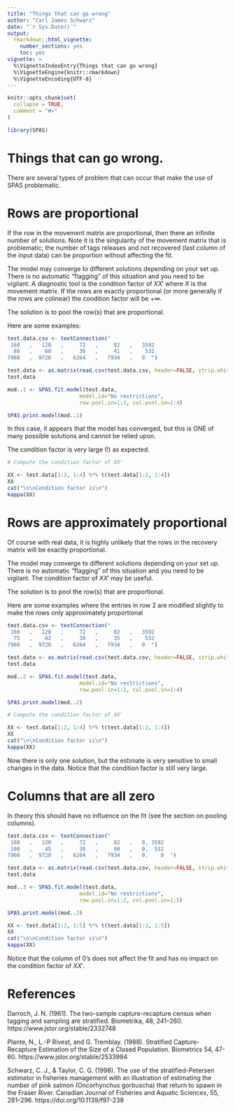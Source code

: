 ```yaml
---
title: "Things that can go wrong"
author: "Carl James Schwarz"
date: "`r Sys.Date()`"
output:
  rmarkdown::html_vignette:
    number_sections: yes
    toc: yes
vignette: >
  %\VignetteIndexEntry{Things that can go wrong} 
  %\VignetteEngine{knitr::rmarkdown} 
  %\VignetteEncoding{UTF-8}
---
```


```r
knitr::opts_chunk$set(
  collapse = TRUE,
  comment = "#>"
)

library(SPAS)  

```

# Things that can go wrong.
There are several types of problem that can occur that make the use of 
SPAS problematic.

# Rows are proportional
If the row in the movement matrix are proportional, then there an infinite
number of solutions. Note it is the singularity of the movement matrix 
that is problematic; the number of tags releases and not recovered (last column of
the input data) can be proportion without affecting the fit.

The model may converge to different solutions depending on your set up.
There is no automatic "flagging" of this situation and you need
to be vigilant. A diagnostic tool is the condition factor of
$XX'$ where $X$ is the movement matrix. If the rows are exactly 
proportional (or more generally if the rows are colinear) the
condition factor will be $+\infty$. 

The solution is to pool the row(s) that are proportional.

Here are some examples:

```r

test.data.csv <- textConnection("
 160   ,   120   ,     72   ,     82   ,   3592
  80   ,    60   ,     36   ,     41   ,    532
7960   ,  9720   ,   6264   ,   7934   ,   0  ")

test.data <- as.matrix(read.csv(test.data.csv, header=FALSE, strip.white=TRUE))
test.data

mod..1 <- SPAS.fit.model(test.data,
                       model.id="No restrictions",
                       row.pool.in=1:2, col.pool.in=1:4)

SPAS.print.model(mod..1)
```

In this case, it appears that the model has converged, but this is ONE of many possible 
solutions and cannot be relied upon.

The condition factor is very large (!) as expected.
```r
# Compute the condition factor of XX'

XX <- test.data[1:2, 1:4] %*% t(test.data[1:2, 1:4])
XX
cat("\n\nCondition factor is\n")
kappa(XX)
```


# Rows are approximately proportional
Of course with real data, it is highly unlikely that the rows in the
recovery matrix will be exactly proportional. 

The model may converge to different solutions depending on your set up.
There is no automatic "flagging" of this situation and you need
to be vigilant. The condition factor of $XX'$ may be useful.

The solution is to pool the row(s) that are proportional.

Here are some examples where the entries in row 2 are modified
slightly to make the rows only approximately proportional

```r

test.data.csv <- textConnection("
 160   ,   120   ,     72   ,     82   ,   3592
  75   ,    62   ,     38   ,     35   ,    532
7960   ,  9720   ,   6264   ,   7934   ,   0  ")

test.data <- as.matrix(read.csv(test.data.csv, header=FALSE, strip.white=TRUE))
test.data

mod..2 <- SPAS.fit.model(test.data,
                       model.id="No restrictions",
                       row.pool.in=1:2, col.pool.in=1:4)

SPAS.print.model(mod..2)

# Compute the condition factor of XX'

XX <- test.data[1:2, 1:4] %*% t(test.data[1:2, 1:4])
XX
cat("\n\nCondition factor is\n")
kappa(XX)
```

Now there is only one solution, but the estimate is very sensitive
to small changes in the data. Notice that the condition factor
is still very large.


# Columns that are all zero
In theory this should have no influence on the fit (see the 
section on pooling columns). 

```r

test.data.csv <- textConnection("
 160   ,   120   ,     72   ,     82   ,   0, 3592
 100   ,    45   ,     39   ,     90   ,   0,  532
7960   ,  9720   ,   6264   ,   7934   ,   0,    0  ")

test.data <- as.matrix(read.csv(test.data.csv, header=FALSE, strip.white=TRUE))
test.data

mod..3 <- SPAS.fit.model(test.data,
                       model.id="No restrictions",
                       row.pool.in=1:2, col.pool.in=1:5)

SPAS.print.model(mod..3)

XX <- test.data[1:2, 1:5] %*% t(test.data[1:2, 1:5])
XX
cat("\n\nCondition factor is\n")
kappa(XX)
```

Notice that the column of 0's does not affect the fit
and has no impact on the condition factor of $XX'$.


# References
Darroch, J. N. (1961). The two-sample capture-recapture census when tagging and sampling are stratified. Biometrika, 48, 241–260.
https://www.jstor.org/stable/2332748

Plante, N., L.-P Rivest, and G. Tremblay. (1988). Stratified Capture-Recapture Estimation of the Size of a Closed Population. Biometrics 54, 47-60.
https://www.jstor.org/stable/2533994

Schwarz, C. J., & Taylor, C. G. (1998). The use of the stratified-Petersen estimator in fisheries management with an illustration of estimating the number of pink salmon (Oncorhynchus gorbuscha) that return to spawn in the Fraser River. Canadian Journal of Fisheries and Aquatic Sciences, 55, 281–296.
https://doi.org/10.1139/f97-238

